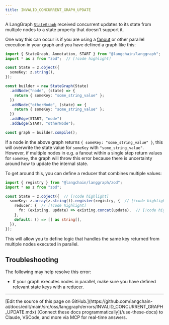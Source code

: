 ```yaml
---
title: INVALID_CONCURRENT_GRAPH_UPDATE
---
```




A LangGraph [`StateGraph`](https://langchain-ai.github.io/langgraph/reference/graphs/#langgraph.graph.state.StateGraph) received concurrent updates to its state from multiple nodes to a state property that doesn't
support it.

One way this can occur is if you are using a [fanout](/oss/javascript/langgraph/graph-api#map-reduce-and-the-send-api)
or other parallel execution in your graph and you have defined a graph like this:



```typescript
import { StateGraph, Annotation, START } from "@langchain/langgraph";
import * as z from "zod";  // [!code highlight]

const State = z.object({
  someKey: z.string(),
});

const builder = new StateGraph(State)
  .addNode("node", (state) => {
    return { someKey: "some_string_value" };
  })
  .addNode("otherNode", (state) => {
    return { someKey: "some_string_value" };
  })
  .addEdge(START, "node")
  .addEdge(START, "otherNode");

const graph = builder.compile();
```




If a node in the above graph returns `{ someKey: "some_string_value" }`, this will overwrite the state value for `someKey` with `"some_string_value"`.
However, if multiple nodes in e.g. a fanout within a single step return values for `someKey`, the graph will throw this error because
there is uncertainty around how to update the internal state.


To get around this, you can define a reducer that combines multiple values:



```typescript
import { registry } from "@langchain/langgraph/zod";
import * as z from "zod";

const State = z.object({  // [!code highlight]
  someKey: z.array(z.string()).register(registry, {  // [!code highlight]
    reducer: {  // [!code highlight]
      fn: (existing, update) => existing.concat(update),  // [!code highlight]
    },
    default: () => [] as string[],
  }),
});
```


This will allow you to define logic that handles the same key returned from multiple nodes executed in parallel.

## Troubleshooting

The following may help resolve this error:

* If your graph executes nodes in parallel, make sure you have defined relevant state keys with a reducer.

---

<Callout icon="pen-to-square" iconType="regular">
    [Edit the source of this page on GitHub.](https://github.com/langchain-ai/docs/edit/main/src/oss/langgraph/errors/INVALID_CONCURRENT_GRAPH_UPDATE.mdx)
</Callout>
<Tip icon="terminal" iconType="regular">
    [Connect these docs programmatically](/use-these-docs) to Claude, VSCode, and more via MCP for    real-time answers.
</Tip>
